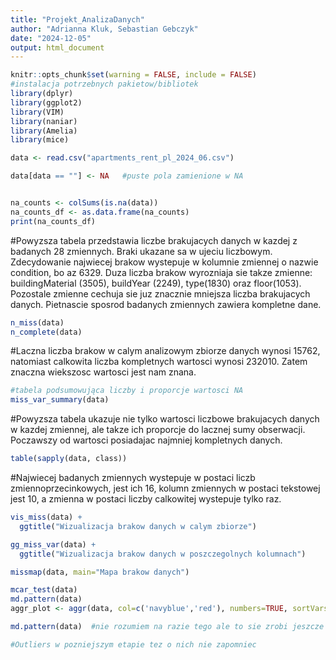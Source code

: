 ```yaml
---
title: "Projekt_AnalizaDanych"
author: "Adrianna Kluk, Sebastian Gebczyk"
date: "2024-12-05"
output: html_document
---
```


```r
knitr::opts_chunk$set(warning = FALSE, include = FALSE)
#instalacja potrzebnych pakietow/bibliotek
library(dplyr)
library(ggplot2)
library(VIM)
library(naniar)
library(Amelia)
library(mice)
```


```r
data <- read.csv("apartments_rent_pl_2024_06.csv")

data[data == ""] <- NA   #puste pola zamienione w NA


na_counts <- colSums(is.na(data))
na_counts_df <- as.data.frame(na_counts)
print(na_counts_df)
```
#Powyzsza tabela przedstawia liczbe brakujacych danych w kazdej z badanych 28 zmiennych. Braki ukazane sa w ujeciu liczbowym. Zdecydowanie najwiecej brakow wystepuje w kolumnie zmiennej o nazwie condition, bo az 6329. Duza liczba brakow wyrozniaja sie takze zmienne: buildingMaterial (3505), buildYear (2249), type(1830) oraz floor(1053). Pozostale zmienne cechuja sie juz znacznie mniejsza liczba brakujacych danych. Pietnascie sposrod badanych zmiennych zawiera kompletne dane.

```r
n_miss(data)
n_complete(data)

```
#Laczna liczba brakow w calym analizowym zbiorze danych wynosi 15762, natomiast calkowita liczba kompletnych wartosci wynosi 232010. Zatem znaczna wiekszosc wartosci jest nam znana.

```r
#tabela podsumowująca liczby i proporcje wartosci NA
miss_var_summary(data) 

```
#Powyzsza tabela ukazuje nie tylko wartosci liczbowe brakujacych danych w kazdej zmiennej, ale takze ich proporcje do lacznej sumy obserwacji. Poczawszy od wartosci posiadajac najmniej kompletnych danych.

```r
table(sapply(data, class))
```
#Najwiecej badanych zmiennych wystepuje w postaci liczb zmiennoprzecinkowych, jest ich 16, kolumn zmiennych w postaci tekstowej jest 10, a zmienna w postaci liczby calkowitej wystepuje tylko raz.


```r

vis_miss(data) +
  ggtitle("Wizualizacja brakow danych w calym zbiorze")
```

```r
gg_miss_var(data) +
  ggtitle("Wizualizacja brakow danych w poszczegolnych kolumnach")
```



```r

missmap(data, main="Mapa brakow danych")

```


```r
mcar_test(data)
md.pattern(data)
aggr_plot <- aggr(data, col=c('navyblue','red'), numbers=TRUE, sortVars=TRUE, labels=names(data), cex.axis=.7, gap=3, ylab=c("Histogram of missing data","Pattern"))
```



```r

md.pattern(data)  #nie rozumiem na razie tego ale to sie zrobi jeszcze

#Outliers w pozniejszym etapie tez o nich nie zapomniec
```




